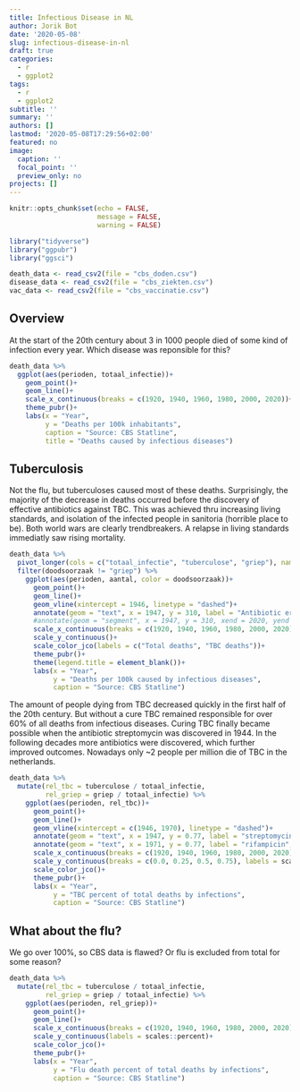 ```yaml
---
title: Infectious Disease in NL
author: Jorik Bot
date: '2020-05-08'
slug: infectious-disease-in-nl
draft: true
categories:
  - r
  - ggplot2
tags:
  - r
  - ggplot2
subtitle: ''
summary: ''
authors: []
lastmod: '2020-05-08T17:29:56+02:00'
featured: no
image:
  caption: ''
  focal_point: ''
  preview_only: no
projects: []
---
```

```r
knitr::opts_chunk$set(echo = FALSE,
                      message = FALSE,
                      warning = FALSE)
```

```r
library("tidyverse")
library("ggpubr")
library("ggsci")
```


```r
death_data <- read_csv2(file = "cbs_doden.csv")
disease_data <- read_csv2(file = "cbs_ziekten.csv")
vac_data <- read_csv2(file = "cbs_vaccinatie.csv")
```

## Overview

At the start of the 20th century about 3 in 1000 people died of some kind of infection every year. Which disease was reponsible for this?

```r
death_data %>%
  ggplot(aes(perioden, totaal_infectie))+
    geom_point()+
    geom_line()+
    scale_x_continuous(breaks = c(1920, 1940, 1960, 1980, 2000, 2020))+
    theme_pubr()+
    labs(x = "Year",
         y = "Deaths per 100k inhabitants",
         caption = "Source: CBS Statline",
         title = "Deaths caused by infectious diseases")
```

## Tuberculosis

Not the flu, but tuberculoses caused most of these deaths. Surprisingly, the majority of the decrease in deaths occurred before the discovery of effective antibiotics against TBC. This was achieved thru increasing living standards, and isolation of the infected people in sanitoria (horrible place to be). Both world wars are clearly trendbreakers. A relapse in living standards immediatly saw rising mortality. 
```r
death_data %>%
  pivot_longer(cols = c("totaal_infectie", "tuberculose", "griep"), names_to = "doodsoorzaak", values_to = "aantal") %>%
  filter(doodsoorzaak != "griep") %>%
    ggplot(aes(perioden, aantal, color = doodsoorzaak))+
      geom_point()+
      geom_line()+
      geom_vline(xintercept = 1946, linetype = "dashed")+
      annotate(geom = "text", x = 1947, y = 310, label = "Antibiotic era", hjust = "left")+
      #annotate(geom = "segment", x = 1947, y = 310, xend = 2020, yend = 310, arrow = arrow(length = unit(2, "mm"))) +
      scale_x_continuous(breaks = c(1920, 1940, 1960, 1980, 2000, 2020))+
      scale_y_continuous()+
      scale_color_jco(labels = c("Total deaths", "TBC deaths"))+
      theme_pubr()+
      theme(legend.title = element_blank())+
      labs(x = "Year",
           y = "Deaths per 100k caused by infectious diseases",
           caption = "Source: CBS Statline")
```


The amount of people dying from TBC decreased quickly in the first half of the 20th century. But without a cure TBC remained responsible for over 60% of all deaths from infectious diseases. Curing TBC finally became possible when the antibiotic streptomycin was discovered in 1944. In the following decades more antibiotics were discovered, which further improved outcomes. Nowadays only ~2 people per million die of TBC in the netherlands. 
```r
death_data %>%
  mutate(rel_tbc = tuberculose / totaal_infectie,
         rel_griep = griep / totaal_infectie) %>%
    ggplot(aes(perioden, rel_tbc))+
      geom_point()+
      geom_line()+
      geom_vline(xintercept = c(1946, 1970), linetype = "dashed")+
      annotate(geom = "text", x = 1947, y = 0.77, label = "streptomycin", hjust = "left")+
      annotate(geom = "text", x = 1971, y = 0.77, label = "rifampicin", hjust = "left")+
      scale_x_continuous(breaks = c(1920, 1940, 1960, 1980, 2000, 2020))+
      scale_y_continuous(breaks = c(0.0, 0.25, 0.5, 0.75), labels = scales::percent)+
      scale_color_jco()+
      theme_pubr()+
      labs(x = "Year",
           y = "TBC percent of total deaths by infections",
           caption = "Source: CBS Statline")
```

## What about the flu?

We go over 100%, so CBS data is flawed? Or flu is excluded from total for some reason?

```r
death_data %>%
  mutate(rel_tbc = tuberculose / totaal_infectie,
         rel_griep = griep / totaal_infectie) %>%
    ggplot(aes(perioden, rel_griep))+
      geom_point()+
      geom_line()+
      scale_x_continuous(breaks = c(1920, 1940, 1960, 1980, 2000, 2020))+
      scale_y_continuous(labels = scales::percent)+
      scale_color_jco()+
      theme_pubr()+
      labs(x = "Year",
           y = "Flu death percent of total deaths by infections",
           caption = "Source: CBS Statline")
```
